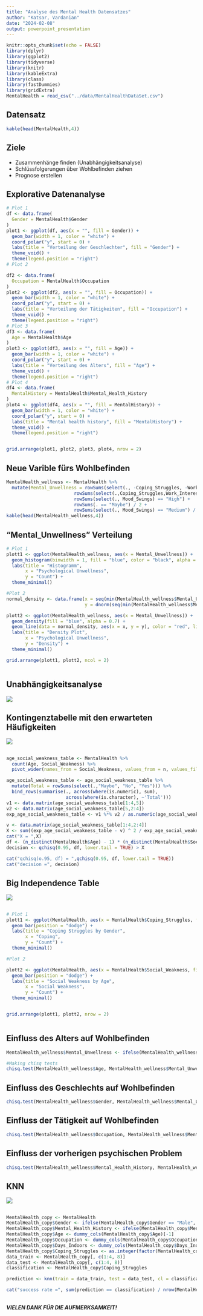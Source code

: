 ```yaml
---
title: "Analyse des Mental Health Datensatzes"
author: "Katsar, Vardanian"
date: "2024-02-08"
output: powerpoint_presentation
---
```


```r
knitr::opts_chunk$set(echo = FALSE)
library(dplyr)
library(ggplot2)
library(tidyverse)
library(knitr)
library(kableExtra)
library(class)
library(fastDummies)
library(gridExtra)
MentalHealth = read_csv("../data/MentalHealthDataSet.csv")
```

## Datensatz

```r
kable(head(MentalHealth,4))
```

## Ziele

- Zusammenhänge finden (Unabhängigkeitsanalyse)
- Schlüssfolgerungen über Wohlbefinden ziehen
- Prognose erstellen 

## Explorative Datenanalyse

```r
# Plot 1
df <- data.frame(
  Gender = MentalHealth$Gender
)
plot1 <- ggplot(df, aes(x = "", fill = Gender)) +
  geom_bar(width = 1, color = "white") +
  coord_polar("y", start = 0) +
  labs(title = "Verteilung der Geschlechter", fill = "Gender") +
  theme_void() +
  theme(legend.position = "right")
# Plot 2

df2 <- data.frame(
  Occupation = MentalHealth$Occupation
)
plot2 <- ggplot(df2, aes(x = "", fill = Occupation)) +
  geom_bar(width = 1, color = "white") +
  coord_polar("y", start = 0) +
  labs(title = "Verteilung der Tätigkeiten", fill = "Occupation") +
  theme_void() +
  theme(legend.position = "right")
# Plot 3
df3 <- data.frame(
  Age = MentalHealth$Age
)
plot3 <- ggplot(df3, aes(x = "", fill = Age)) +
  geom_bar(width = 1, color = "white") +
  coord_polar("y", start = 0) +
  labs(title = "Verteilung des Alters", fill = "Age") +
  theme_void() +
  theme(legend.position = "right")
# Plot 4
df4 <- data.frame(
  MentalHistory = MentalHealth$Mental_Health_History
)
plot4 <- ggplot(df4, aes(x = "", fill = MentalHistory)) +
  geom_bar(width = 1, color = "white") +
  coord_polar("y", start = 0) +
  labs(title = "Mental health history", fill = "MentalHistory") +
  theme_void() +
  theme(legend.position = "right")


grid.arrange(plot1, plot2, plot3, plot4, nrow = 2)
```

## Neue Varible fürs Wohlbefinden

```r
MentalHealth_wellness <- MentalHealth %>% 
  mutate(Mental_Unwellness = rowSums(select(., -Coping_Struggles, -Work_Interest, -Mental_Health_History) == "Yes") +
                         rowSums(select(.,Coping_Struggles,Work_Interest) == "No") + 
                         rowSums(select(., Mood_Swings) == "High") +
                         rowSums(. == "Maybe") / 2 +
                         rowSums(select(., Mood_Swings) == "Medium") / 2)
kable(head(MentalHealth_wellness,4))

```

## "Mental_Unwellness" Verteilung

```r
# Plot 1
plott1 <- ggplot(MentalHealth_wellness, aes(x = Mental_Unwellness)) +
  geom_histogram(binwidth = 1, fill = "blue", color = "black", alpha = 0.7) +
  labs(title = "Histogramm",
       x = "Psychological Unwellness",
       y = "Count") +
  theme_minimal()

#Plot 2
normal_density <- data.frame(x = seq(min(MentalHealth_wellness$Mental_Unwellness), max(MentalHealth_wellness$Mental_Unwellness), length = 1000),
                             y = dnorm(seq(min(MentalHealth_wellness$Mental_Unwellness), max(MentalHealth_wellness$Mental_Unwellness), length = 1000), mean = mean(MentalHealth_wellness$Mental_Unwellness), sd = sd(MentalHealth_wellness$Mental_Unwellness)))

plott2 <- ggplot(MentalHealth_wellness, aes(x = Mental_Unwellness)) +
  geom_density(fill = "blue", alpha = 0.7) +
  geom_line(data = normal_density, aes(x = x, y = y), color = "red", linewidth = 1) +
  labs(title = "Density Plot",
       x = "Psychological Unwellness",
       y = "Density") +
  theme_minimal()

grid.arrange(plott1, plott2, ncol = 2) 



```

## Unabhängigkeitsanalyse

![](ChiSq.jpg)

## Kontingenztabelle mit den erwarteten Häufigkeiten
![](table.jpg)

## 
```r
age_social_weakness_table <- MentalHealth %>%
  count(Age, Social_Weakness) %>%
  pivot_wider(names_from = Social_Weakness, values_from = n, values_fill = 0)

age_social_weakness_table <- age_social_weakness_table %>%
  mutate(Total = rowSums(select(.,"Maybe", "No", "Yes"))) %>%
  bind_rows(summarise(., across(where(is.numeric), sum),
                      across(where(is.character), ~'Total')))
v1 <- data.matrix(age_social_weakness_table[1:4,5])
v2 <- data.matrix(age_social_weakness_table[5,2:4])
exp_age_social_weakness_table <- v1 %*% v2 / as.numeric(age_social_weakness_table[5,5])

v <- data.matrix(age_social_weakness_table[1:4,2:4])
X <- sum((exp_age_social_weakness_table - v) ^ 2 / exp_age_social_weakness_table)
cat("X = ",X)
df <- (n_distinct(MentalHealth$Age) - 1) * (n_distinct(MentalHealth$Social_Weakness) - 1)
decision <- qchisq(0.95, df, lower.tail = TRUE) > X

cat("qchisq(o.95, df) = ",qchisq(0.95, df, lower.tail = TRUE))
cat("decision =", decision)
```

## Big Independence Table
![](bigtable.jpg)

##
```r
# Plot 1
plott1 <- ggplot(MentalHealth, aes(x = MentalHealth$Coping_Struggles, fill = Gender)) +
  geom_bar(position = "dodge") +
  labs(title = "Coping Struggles by Gender",
       x = "Coping",
       y = "Count") +
  theme_minimal()

#Plot 2

plott2 <- ggplot(MentalHealth, aes(x = MentalHealth$Social_Weakness, fill = Age)) +
  geom_bar(position = "dodge") +
  labs(title = "Social Weakness by Age",
       x = "Social Weakness",
       y = "Count") +
  theme_minimal()


grid.arrange(plott1, plott2, nrow = 2) 



```

## Einfluss des Alters auf Wohlbefinden
```r

MentalHealth_wellness$Mental_Unwellness <- ifelse(MentalHealth_wellness$Mental_Unwellness > 4, 1, 0)

#Making chisq tests
chisq.test(MentalHealth_wellness$Age, MentalHealth_wellness$Mental_Unwellness)


```

## Einfluss des Geschlechts auf Wohlbefinden
```r

chisq.test(MentalHealth_wellness$Gender, MentalHealth_wellness$Mental_Unwellness)

```

## Einfluss der Tätigkeit auf Wohlbefinden
```r

chisq.test(MentalHealth_wellness$Occupation, MentalHealth_wellness$Mental_Unwellness)


```

## Einfluss der vorherigen psychischen Problem 
```r

chisq.test(MentalHealth_wellness$Mental_Health_History, MentalHealth_wellness$Mental_Unwellness)


```

## KNN

![](knn.jpg)

## 

```r
MentalHealth_copy <- MentalHealth
MentalHealth_copy$Gender <- ifelse(MentalHealth_copy$Gender == "Male", 1, 0)
MentalHealth_copy$Mental_Health_History <- ifelse(MentalHealth_copy$Mental_Health_History == "Yes", 1, 0)
MentalHealth_copy$Age <- dummy_cols(MentalHealth_copy$Age)[-1]
MentalHealth_copy$Occupation <- dummy_cols(MentalHealth_copy$Occupation)[-1]
MentalHealth_copy$Days_Indoors <- dummy_cols(MentalHealth_copy$Days_Indoors)[-1]
MentalHealth_copy$Coping_Struggles <- as.integer(factor(MentalHealth_copy$Coping_Struggles, levels = c("No", "Yes")))
data_train <- MentalHealth_copy[, c(1:4, 8)]
data_test <- MentalHealth_copy[, c(1:4, 8)]
classification <- MentalHealth_copy$Coping_Struggles
```
```r
prediction <- knn(train = data_train, test = data_test, cl = classification, k = round(sqrt(ncol(MentalHealth))))
```
```r
cat("success rate =", sum(prediction == classification) / nrow(MentalHealth))
```

## 
#####                   VIELEN DANK FÜR DIE AUFMERKSAMKEIT!
